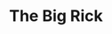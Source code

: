 ---
type: general
credit:
- Minh Duong
featured: false
location: CIF 4025
recording: 'https://youtu.be/A7IzgqcKDuw'
slides: thebigrick.pdf
tags:
- misc
- iot
- botnet
- rickroll
time_start: 2021-10-24T14:00:00.000000-05:00
title: The Big Rick
week_number: 8
---
